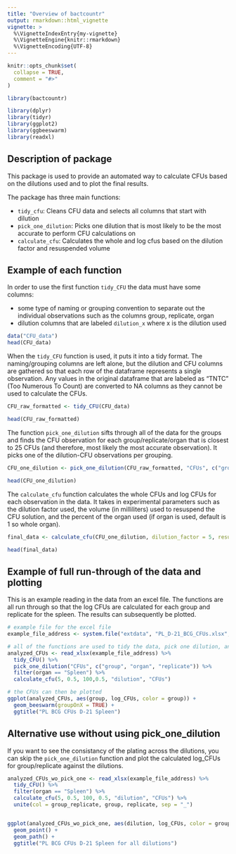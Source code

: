 ```yaml
---
title: "Overview of bactcountr"
output: rmarkdown::html_vignette
vignette: >
  %\VignetteIndexEntry{my-vignette}
  %\VignetteEngine{knitr::rmarkdown}
  %\VignetteEncoding{UTF-8}
---
```


```r
knitr::opts_chunk$set(
  collapse = TRUE,
  comment = "#>"
)
```

```r
library(bactcountr)

library(dplyr)
library(tidyr)
library(ggplot2)
library(ggbeeswarm)
library(readxl)

```


## Description of package

This package is used to provide an automated way to calculate CFUs based on the dilutions used and to plot the final results.

The package has three main functions:

- `tidy_cfu`: Cleans CFU data and selects all columns that start with dilution
- `pick_one_dilution`: Picks one dilution that is most likely to be the most accurate to perform CFU calculations on
- `calculate_cfu`: Calculates the whole and log cfus based on the dilution factor and resuspended volume

## Example of each function
In order to use the first function `tidy_CFU` the data must have some columns:

- some type of naming or grouping convention to separate out the individual observations such as the columns group, replicate, organ
- dilution columns that are labeled `dilution_x` where x is the dilution used

```r
data("CFU_data")
head(CFU_data)
```

When the `tidy_CFU` function is used, it puts it into a tidy format. The naming/grouping columns are left alone, but the dilution and CFU columns are gathered so that each row of the dataframe represents a single observation. Any values in the original dataframe that are labeled as "TNTC" (Too Numerous To Count) are converted to NA columns as they cannot be used to calculate the CFUs.

```r
CFU_raw_formatted <- tidy_CFU(CFU_data)

head(CFU_raw_formatted)
```

The function `pick_one_dilution` sifts through all of the data for the groups and finds the CFU observation for each group/replicate/organ that is closest to 25 CFUs (and therefore, most likely the most accurate observation). It picks one of the dilution-CFU observations per grouping. 
```r
CFU_one_dilution <- pick_one_dilution(CFU_raw_formatted, "CFUs", c("group", "organ", "replicate"))

head(CFU_one_dilution)
```


The `calculate_cfu` function calculates the whole CFUs and log CFUs for each observation in the data. It takes in experimental parameters such as the dilution factor used, the volume (in milliliters) used to resuspend the CFU solution, and the percent of the organ used (if organ is used, default is 1 so whole organ).
```r
final_data <- calculate_cfu(CFU_one_dilution, dilution_factor = 5, resuspend_volume_ml = 0.5, volume_plated_uL = 100, percent = 0.5, "dilution", "CFUs")

head(final_data)
```


## Example of full run-through of the data and plotting

This is an example reading in the data from an excel file. The functions are all run through so that the log CFUs are calculated for each group and replicate for the spleen. The results can subsequently be plotted.

```r
# example file for the excel file
example_file_address <- system.file("extdata", "PL_D-21_BCG_CFUs.xlsx", package = "bactcountr")

# all of the functions are used to tidy the data, pick one dilution, and then calculate the log CFUs
analyzed_CFUs <- read_xlsx(example_file_address) %>%
  tidy_CFU() %>%
  pick_one_dilution("CFUs", c("group", "organ", "replicate")) %>%
  filter(organ == "Spleen") %>%
  calculate_cfu(5, 0.5, 100,0.5, "dilution", "CFUs")

# the CFUs can then be plotted
ggplot(analyzed_CFUs, aes(group, log_CFUs, color = group)) +
  geom_beeswarm(groupOnX = TRUE) +
  ggtitle("PL BCG CFUs D-21 Spleen")

```

## Alternative use without using pick_one_dilution

If you want to see the consistancy of the plating across the dilutions, you can skip the `pick_one_dilution` function and plot the calculated log_CFUs for group/replicate against the dilutions.
```r
analyzed_CFUs_wo_pick_one <- read_xlsx(example_file_address) %>%
  tidy_CFU() %>%
  filter(organ == "Spleen") %>%
  calculate_cfu(5, 0.5, 100, 0.5, "dilution", "CFUs") %>%
  unite(col = group_replicate, group, replicate, sep = "_")


ggplot(analyzed_CFUs_wo_pick_one, aes(dilution, log_CFUs, color = group_replicate)) +
  geom_point() +
  geom_path() +
  ggtitle("PL BCG CFUs D-21 Spleen for all dilutions")

```

